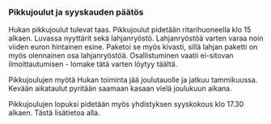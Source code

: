 
### Pikkujoulut ja syyskauden päätös

Hukan pikkujoulut tulevat taas. Pikkujoulut pidetään ritarihuoneella klo 15 alkaen. Luvassa nyyttärit sekä
lahjanryöstö. Lahjanryöstöä varten varaa noin viiden euron hintainen esine. Paketoi se myös kivasti, sillä
lahjan paketti on myös olennainen osa lahjanryöstöä. Osallistuminen vaatii ei-sitovan ilmoittautumisen -
lomake tätä varten löytyy <ExternalLink href='https://forms.gle/aNFznK6jfEAKE92P8'>täältä</ExternalLink>.

Pikkujoulujen myötä Hukan toiminta jää joulutauolle ja jatkuu tammikuussa. Kevään aikataulut pyritään
saamaan kasaan vielä joulukuun aikana.

Pikkujoulujen lopuksi pidetään myös yhdistyksen syyskokous klo 17.30 alkaen. Tästä lisätietoa alla.
